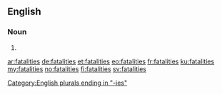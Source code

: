 ==English==
{{wikipedia}}
===Noun===
{{head|en|plural}}

# {{plural of|fatality|lang=en}}

[[Category:English plurals ending in "-ies"]]

[[ar:fatalities]]
[[de:fatalities]]
[[et:fatalities]]
[[eo:fatalities]]
[[fr:fatalities]]
[[ku:fatalities]]
[[my:fatalities]]
[[no:fatalities]]
[[fi:fatalities]]
[[sv:fatalities]]